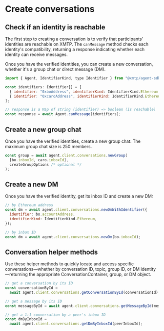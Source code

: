 # Create conversations

## Check if an identity is reachable

The first step to creating a conversation is to verify that participants' identities are reachable on XMTP. The `canMessage` method checks each identity's compatibility, returning a response indicating whether each identity can receive messages.

Once you have the verified identities, you can create a new conversation, whether it's a group chat or direct message (DM).

```js [Node]
import { Agent, IdentifierKind, type Identifier } from "@xmtp/agent-sdk";

const identifiers: Identifier[] = [
  { identifier: "0xboAddress", identifierKind: IdentifierKind.Ethereum },
  { identifier: "0xcaroAddress", identifierKind: IdentifierKind.Ethereum }
];

// response is a Map of string (identifier) => boolean (is reachable)
const response = await Agent.canMessage(identifiers);
```

## Create a new group chat

Once you have the verified identities, create a new group chat. The maximum group chat size is 250 members.

```js [Node]
const group = await agent.client.conversations.newGroup(
  [bo.inboxId, caro.inboxId],
  createGroupOptions /* optional */
);
```

## Create a new DM

Once you have the verified identity, get its inbox ID and create a new DM:

```js [Node]
// by Ethereum address
const dm = await agent.client.conversations.newDmWithIdentifier({
  identifier: bo.accountAddress,
  identifierKind: IdentifierKind.Ethereum,
});
```

```js [Node]
// by inbox ID
const dm = await agent.client.conversations.newDm(bo.inboxId);
```

## Conversation helper methods

Use these helper methods to quickly locate and access specific conversations—whether by conversation ID, topic, group ID, or DM identity—returning the appropriate ConversationContainer, group, or DM object.

```js [Node]
// get a conversation by its ID
const conversationById =
  await agent.client.conversations.getConversationById(conversationId);

// get a message by its ID
const messageById = await agent.client.conversations.getMessageById(messageId);

// get a 1:1 conversation by a peer's inbox ID
const dmByInboxId =
  await agent.client.conversations.getDmByInboxId(peerInboxId);
```
